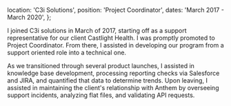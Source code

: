   location: 'C3i Solutions',
  position: 'Project Coordinator',
  dates: 'March 2017 - March 2020',
};

I joined C3i solutions in March of 2017, starting off as a support representative for our client Castlight Health. I was promptly promoted to Project Coordinator. From there, I assisted in developing our program from a support oriented role into a technical one.

As we transitioned through several product launches, I assisted in knowledge base development, processing reporting checks via Salesforce and JIRA, and quantified that data to determine trends. Upon leaving, I assisted in maintaining the client's relationship with Anthem by overseeing support incidents, analyzing flat files, and validating API requests.
